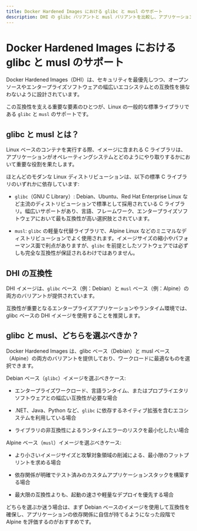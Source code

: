 ```yaml
---
title: Docker Hardened Images における glibc と musl のサポート
description: DHI の glibc バリアントと musl バリアントを比較し、アプリケーションの互換性、サイズ、パフォーマンス要件に最適なベースイメージを選択する方法を学びましょう。
---
```


# Docker Hardened Images における glibc と musl のサポート

Docker Hardened Images（DHI）は、セキュリティを最優先しつつ、オープンソースやエンタープライズソフトウェアの幅広いエコシステムとの互換性を損なわないように設計されています。

この互換性を支える重要な要素のひとつが、Linux の一般的な標準ライブラリである `glibc` と `musl` のサポートです。

## glibc と musl とは？

Linux ベースのコンテナを実行する際、イメージに含まれる C ライブラリは、アプリケーションがオペレーティングシステムとどのようにやり取りするかにおいて重要な役割を果たします。

ほとんどのモダンな Linux ディストリビューションは、以下の標準 C ライブラリのいずれかに依存しています:

- `glibc`（GNU C Library）: Debian、Ubuntu、Red Hat Enterprise Linux など主流のディストリビューションで標準として採用されている C ライブラリ。幅広いサポートがあり、言語、フレームワーク、エンタープライズソフトウェアにおいて最も互換性が高い選択肢とされています。

- `musl`: `glibc` の軽量な代替ライブラリで、Alpine Linux などのミニマルなディストリビューションでよく使用されます。イメージサイズの縮小やパフォーマンス面で利点がありますが、`glibc` を前提としたソフトウェアでは必ずしも完全な互換性が保証されるわけではありません。

## DHI の互換性

DHI イメージは、`glibc` ベース（例：Debian）と `musl` ベース（例：Alpine）の両方のバリアントが提供されています。

互換性が重要となるエンタープライズアプリケーションやランタイム環境では、glibc ベースの DHI イメージを使用することを推奨します。

## glibc と musl、どちらを選ぶべきか？

Docker Hardened Images は、glibc ベース（Debian）と musl ベース（Alpine）の両方のバリアントを提供しており、ワークロードに最適なものを選択できます。

Debian ベース（`glibc`）イメージを選ぶべきケース:

- エンタープライズワークロード、言語ランタイム、またはプロプライエタリソフトウェアとの幅広い互換性が必要な場合

- .NET、Java、Python など、`glibc` に依存するネイティブ拡張を含むエコシステムを利用している場合

- ライブラリの非互換性によるランタイムエラーのリスクを最小化したい場合

Alpine ベース（`musl`）イメージを選ぶべきケース:

- より小さいイメージサイズと攻撃対象領域の削減による、最小限のフットプリントを求める場合

- 依存関係が明確でテスト済みのカスタムアプリケーションスタックを構築する場合

- 最大限の互換性よりも、起動の速さや軽量なデプロイを優先する場合

どちらを選ぶか迷う場合は、まず Debian ベースのイメージを使用して互換性を確保し、アプリケーションの依存関係に自信が持てるようになった段階で Alpine を評価するのがおすすめです。
